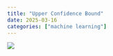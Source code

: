 ```yaml
---
title: "Upper Confidence Bound"
date: 2025-03-16
categories: ["machine learning"]
---
```


![](/img/stat-thumb.jpg){.post-thumbnail}


